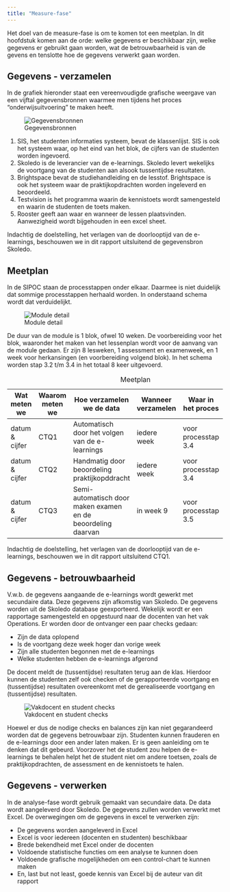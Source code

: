 ```yaml
---
title: "Measure-fase"
---
```


Het doel van de measure-fase is om te komen tot een meetplan. In dit hoofdstuk komen aan de orde: welke gegevens er beschikbaar zijn, welke gegevens er gebruikt gaan worden, wat de betrouwbaarheid is van de gevens en tenslotte hoe de gegevens verwerkt gaan worden.

## Gegevens - verzamelen

In de grafiek hieronder staat een vereenvoudigde grafische weergave van een vijftal gegevensbronnen waarmee men tijdens het proces "onderwijsuitvoering" te maken heeft.

![Gegevensbronnen](./static/gegevensbronnen.jpg){fig-align="left" #fig-gegevensbronnen}

1. SIS, het studenten informaties systeem, bevat de klassenlijst. SIS is ook het systeem waar, op het eind van het blok, de cijfers van de studenten worden ingevoerd.
2. Skoledo is de leverancier van de e-learnings. Skoledo levert wekelijks de voortgang van de studenten aan alsook tussentijdse resultaten. 
3. Brightspace bevat de studiehandleiding en de lesstof. Brightspace is ook het systeem waar de praktijkopdrachten worden ingeleverd en beoordeeld. 
4. Testvision is het programma waarin de kennistoets wordt samengesteld en waarin de studenten de toets maken.
5. Rooster geeft aan waar en wanneer de lessen plaatsvinden. Aanwezigheid wordt bijgehouden in een excel sheet. 

Indachtig de doelstelling, het verlagen van de doorlooptijd van de e-learnings, beschouwen we in dit rapport uitsluitend de gegevensbron Skoledo. 

<!--Het kernbegrip uit de doelstelling is de "doorlooptijd". Meer specifiek: de doorlooptijd van de e-learnings.
Referentie (Skoledo, 2024)
De output van het proces (cyclustijd) -->

## Meetplan

In de SIPOC staan de processtappen onder elkaar. Daarmee is niet duidelijk dat sommige processtappen herhaald worden. In onderstaand schema wordt dat verduidelijkt.

![Module detail](./static/module_detail.jpg){fig-align="left" #fig-module-detail}

De duur van de module is 1 blok, ofwel 10 weken. De voorbereiding voor het blok, waaronder het maken van het lessenplan wordt voor de aanvang van de module gedaan. Er zijn 8 lesweken, 1 assessment en examenweek, en 1 week voor herkansingen (en voorbereiding volgend blok). In het schema worden stap 3.2 t/m 3.4 in het totaal 8 keer uitgevoerd.

|Wat meten we|Waarom meten we|Hoe verzamelen we de data|Wanneer verzamelen|Waar in het proces |Wie verzamelt ze|
|------------|---------------|-------------------------|------------------|-------------------|----------------|
|datum & cijfer|CTQ1|Automatisch door het volgen van de e-learnings | iedere week      |voor processtap 3.4|  Skoledo      |
|datum & cijfer|CTQ2|Handmatig door beoordeling praktijkopddracht   | iedere week      |voor processtap 3.4|  Vakdocent    |
|datum & cijfer|CTQ3|Semi-automatisch door maken examen en de beoordeling daarvan| in week 9 |voor processtap 3.5|Vakdocent|

: Meetplan

Indachtig de doelstelling, het verlagen van de doorlooptijd van de e-learnings, beschouwen we in dit rapport uitsluitend CTQ1.

\newpage

## Gegevens - betrouwbaarheid

V.w.b. de gegevens aangaande de e-learnings wordt gewerkt met secundaire data. Deze gegevens zijn afkomstig van Skoledo. De gegevens worden uit de Skoledo database geexporteerd. Wekelijk wordt er een rapportage  samengesteld en opgestuurd naar de docenten van het vak Operations. Er worden door de ontvanger een paar checks gedaan:

- Zijn de data oplopend
- Is de voortgang deze week hoger dan vorige week
- Zijn alle studenten begonnen met de e-learnings
- Welke studenten hebben de e-learnings afgerond

De docent meldt de (tussentijdse) resultaten terug aan de klas. Hierdoor kunnen de studenten zelf ook checken of de gerapporteerde voortgang en (tussentijdse) resultaten overeenkomt met de gerealiseerde voortgang en (tussentijdse) resultaten.

![Vakdocent en student checks](./static/betrouwbaarheid.jpg){fig-align="left" #fig-checks}

Hoewel er dus de nodige checks en balances zijn kan niet gegarandeerd worden dat de gegevens betrouwbaar zijn. Studenten kunnen frauderen en de e-learnings door een ander laten maken. Er is geen aanleiding om te denken dat dit gebeurd. Voorzover het de student zou helpen de e-learnings te behalen helpt het de student niet om andere toetsen, zoals de praktijkopdrachten, de assessment en de kennistoets te halen.

\newpage

## Gegevens - verwerken

In de analyse-fase wordt gebruik gemaakt van secundaire data. De data wordt aangeleverd door Skoledo. De gegevens zullen worden verwerkt met Excel. De overwegingen om de gegevens in excel te verwerken zijn:

- De gegevens worden aangeleverd in Excel
- Excel is voor iedereen (docenten en studenten) beschikbaar
- Brede bekendheid met Excel onder de docenten
- Voldoende statistische functies om een analyse te kunnen doen
- Voldoende grafische mogelijkheden om een control-chart te kunnen maken
- En, last but not least, goede kennis van Excel bij de auteur van dit rapport

<!-- Een voorbeeld van een geanonimisseerd gegevensbestand is opgenomen als bijlage C.-->

<!-- Bijlage? ![Excel score op LinkedIn (2021)](./static/20210815_LinkedIn_Excel.pdf){fig-align="left" #fig-linkedin-excel}-->